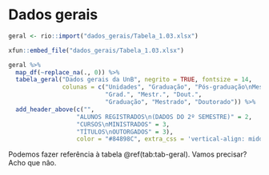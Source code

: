 # Dados gerais {#geral}

```r
geral <- rio::import("dados_gerais/Tabela_1.03.xlsx")
```

```r
xfun::embed_file("dados_gerais/Tabela_1.03.xlsx")

geral %>% 
  map_df(~replace_na(., 0)) %>% 
  tabela_geral("Dados gerais da UnB", negrito = TRUE, fontsize = 14,
               colunas = c("Unidades", "Graduação", "Pós-graduação\nMest./Dout.", 
                           "Grad.", "Mestr.", "Dout.", 
                           "Graduação", "Mestrado", "Doutorado")) %>% 
  add_header_above(c("", 
                   "ALUNOS REGISTRADOS\n(DADOS DO 2º SEMESTRE)" = 2,
                   "CURSOS\nMINISTRADOS" = 3,
                   "TÍTULOS\nOUTORGADOS" = 3),
                   color = "#84898C", extra_css = 'vertical-align: middle')
```

Podemos fazer referência à tabela \@ref(tab:tab-geral). Vamos precisar? Acho que não.
